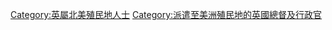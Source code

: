 {{Commons cat|Governors of British North America}}
[[Category:英屬北美殖民地人士|Category:英屬北美殖民地人士]]
[[Category:派遣至美洲殖民地的英國總督及行政官|Category:派遣至美洲殖民地的英國總督及行政官]]